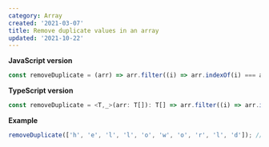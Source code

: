 ```yaml
---
category: Array
created: '2021-03-07'
title: Remove duplicate values in an array
updated: '2021-10-22'
---
```


**JavaScript version**

```js removeDuplicate.js
const removeDuplicate = (arr) => arr.filter((i) => arr.indexOf(i) === arr.lastIndexOf(i));
```

**TypeScript version**

```ts removeDuplicate.ts
const removeDuplicate = <T,_>(arr: T[]): T[] => arr.filter((i) => arr.indexOf(i) === arr.lastIndexOf(i));
```

**Example**

```js example.js
removeDuplicate(['h', 'e', 'l', 'l', 'o', 'w', 'o', 'r', 'l', 'd']); //  ['h', 'e', 'w', 'r', 'd']
```
